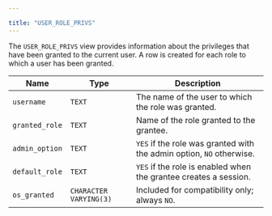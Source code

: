 ---

title: "USER_ROLE_PRIVS"
---

<div id="user_role_privs" class="registered_link"></div>

The `USER_ROLE_PRIVS` view provides information about the privileges that have been granted to the current user. A row is created for each role to which a user has been granted.

| Name           | Type                   | Description                                                  |
| -------------- | ---------------------- | ------------------------------------------------------------ |
| `username`     | `TEXT`                 | The name of the user to which the role was granted.          |
| `granted_role` | `TEXT`                 | Name of the role granted to the grantee.                     |
| `admin_option` | `TEXT`                 | `YES` if the role was granted with the admin option, `NO` otherwise. |
| `default_role` | `TEXT`                 | `YES` if the role is enabled when the grantee creates a session. |
| `os_granted`   | `CHARACTER VARYING(3)` | Included for compatibility only; always `NO`.                |